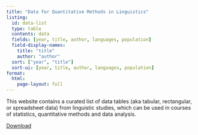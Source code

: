 ```yaml
---
title: "Data for Quantitative Methods in Linguistics"
listing:
  id: data-list
  type: table
  contents: data
  fields: [year, title, author, languages, population]
  field-display-names:
    title: "title"
    author: "author"
  sort: ["year", "title"]
  sort-ui: [year, title, author, languages, population]
format: 
  html:
    page-layout: full
---
```


This website contains a curated list of data tables (aka tabular, rectangular, or spreadsheet data) from linguistic studies, which can be used in courses of statistics, quantitative methods and data analysis.

```{=html}
<a class="btn btn-primary" href="https://uoelel.github.io/qm-data/data.zip" role="button">Download</a>
<br>
<br>
```


::: {#data-list}
:::
